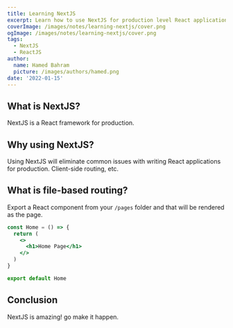 ---
title: Learning NextJS
excerpt: Learn how to use NextJS for production level React applications
coverImage: /images/notes/learning-nextjs/cover.png
ogImage: /images/notes/learning-nextjs/cover.png
tags:
  - NextJS
  - ReactJS
author:
  name: Hamed Bahram
  picture: /images/authors/hamed.png
date: '2022-01-15'
---

## What is NextJS?

NextJS is a React framework for production.

## Why using NextJS?

Using NextJS will eliminate common issues with writing React applications
for production. Client-side routing, etc.

## What is file-based routing?

Export a React component from your `/pages` folder and that will be
rendered as the page.

```jsx
const Home = () => {
  return (
    <>
      <h1>Home Page</h1>
    </>
  )
}

export default Home
```

## Conclusion

NextJS is amazing! go make it happen.
